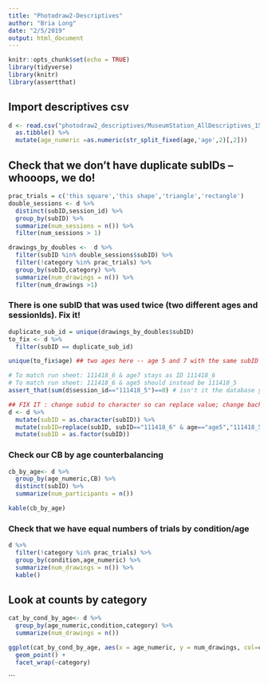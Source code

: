 ```yaml
---
title: "Photodraw2-Descriptives"
author: "Bria Long"
date: "2/5/2019"
output: html_document
---
```


```r
knitr::opts_chunk$set(echo = TRUE)
library(tidyverse)
library(knitr)
library(assertthat)
```

## Import descriptives csv

```r
d <- read.csv("photodraw2_descriptives/MuseumStation_AllDescriptives_1507_images_final_CDM_photodraw_e2.csv") %>%
  as.tibble() %>%
  mutate(age_numeric =as.numeric(str_split_fixed(age,'age',2)[,2]))
```


## Check that we don't have duplicate subIDs -- whooops, we do!
```r
prac_trials = c('this square','this shape','triangle','rectangle')
double_sessions <- d %>%
  distinct(subID,session_id) %>%
  group_by(subID) %>%
  summarize(num_sessions = n()) %>%
  filter(num_sessions > 1)

drawings_by_doubles <-  d %>%
  filter(subID %in% double_sessions$subID) %>%
  filter(!category %in% prac_trials) %>%
  group_by(subID,category) %>%
  summarize(num_drawings = n()) %>%
  filter(num_drawings >1) 

```

### There is one subID that was used twice (two different ages and sessionIds). Fix it!
```r
duplicate_sub_id = unique(drawings_by_doubles$subID)
to_fix <- d %>%
  filter(subID == duplicate_sub_id) 

unique(to_fix$age) ## two ages here -- age 5 and 7 with the same subID

# To match run sheet: 111418_6 & age7 stays as ID 111418_6
# To match run sheet: 111418_6 & age5 should instead be 111418_5
assert_that(sum(d$session_id=="111418_5")==0) # isn't it the database yet, so that's the error

## FIX IT : change subid to character so can replace value; change back to factor to keep tidy
d <- d %>%
  mutate(subID = as.character(subID)) %>%
  mutate(subID=replace(subID, subID=="111418_6" & age=="age5","111418_5")) %>%
  mutate(subID = as.factor(subID))

```

### Check our CB by age counterbalancing
```r
cb_by_age<- d %>%
  group_by(age_numeric,CB) %>%
  distinct(subID) %>%
  summarize(num_participants = n()) 

kable(cb_by_age)
```


### Check that we have equal numbers of trials by condition/age
```r

d %>%
  filter(!category %in% prac_trials) %>%
  group_by(condition,age_numeric) %>%
  summarize(num_drawings = n()) %>%
  kable()
```

## Look at counts by category
```r
cat_by_cond_by_age<- d %>%
  group_by(age_numeric,condition,category) %>%
  summarize(num_drawings = n()) 

ggplot(cat_by_cond_by_age, aes(x = age_numeric, y = num_drawings, col=condition)) +
  geom_point() +
  facet_wrap(~category)
```
```